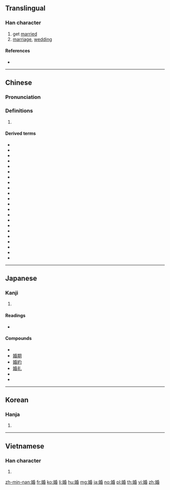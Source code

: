 ==Translingual==

===Han character===
{{Han char|rn=38|rad=女|as=08|sn=11|four=42464|canj=VHPA|ids=⿰女昏}}

# get [[marry|married]]
# [[marriage]], [[wedding]]

====References====
* {{Han ref|kx=0264.340|dkj=06418|hdz=21060.110|uh=5A5A|ud=23130|bh=B142|bd=45378}}

----

==Chinese==
{{zh-forms}}

===Pronunciation===
{{zh-pron
|m=hūn
|c=fan1
|h=pfs=
|md=
|mn=hun
|w=
|mc=y
|oc=y
|cat=
}}

===Definitions===
{{zh-hanzi}}

# {{rfdef|lang=zh}}

====Derived terms====
* {{zh-l|結婚}}
* {{l|zh|婚變}}
* {{l|zh|婚假}}
* {{l|zh|婚嫁}}
* {{l|zh|婚檢}}
* {{l|zh|婚禮}}
* {{l|zh|婚戀}}
* {{l|zh|婚齡}}
* {{l|zh|婚配}}
* {{l|zh|婚期}}
* {{l|zh|婚娶}}
* {{l|zh|婚喪}}
* {{l|zh|婚紗}}
* {{l|zh|婚生子女}}
* {{l|zh|婚事}}
* {{l|zh|婚書}}
* {{l|zh|婚俗}}
* {{l|zh|婚外戀}}
* {{l|zh|婚姻}}
* {{l|zh|婚姻法}}
* {{l|zh|婚姻介紹所}}
* {{l|zh|婚約}}

----

==Japanese==

===Kanji===
{{ja-kanji|grade=c|rs=女08}}

# {{defn|lang=ja|sort=女08}}

====Readings====
* {{ja-readings|on=[[こん]] (kon)|kun=[[えんぐみ]] (engumi)}}

====Compounds====
* {{m|ja|婚姻||marriage, matrimony|tr=[[こんいん]], kon'in|sc=Jpan}}
* [[婚期]]
* [[婚約]]
* [[婚礼]]
* {{m|ja|結婚||marriage|tr=[[けっこん]], kekkon|sc=Jpan}}
* {{m|ja|結婚式||wedding|tr=[[けっこんしき]], kekkonshiki|sc=Jpan}}

----

==Korean==

===Hanja===
{{ko-hanja|hangeul=혼|rv=hon|mr=hon}}

# {{defn|lang=ko|sort=女08}}

----

==Vietnamese==

===Han character===
{{vi-hantu|hôn|rs=女08}}

# {{defn|lang=vi|sort=女08}}

[[zh-min-nan:婚]]
[[fr:婚]]
[[ko:婚]]
[[li:婚]]
[[hu:婚]]
[[mg:婚]]
[[ja:婚]]
[[no:婚]]
[[pl:婚]]
[[th:婚]]
[[vi:婚]]
[[zh:婚]]